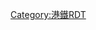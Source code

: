 {{Routemap|collapse=yes|title=荃灣綫|title-bg={{港鐵顏色|荃灣}}|title-color=white|inline=<includeonly>yes</includeonly>|map=~~公里~~
ENDEa red
\KRWgl red\KRW+r red
\BHF red\STR red~~0.0~~{{stl|港鐵|荃灣}}
\tSTRa red\KDSTe red~~ ~~ ~~[[港鐵荃灣車廠|荃灣車廠]]
tBHF red~~0.8~~{{stl|港鐵|大窩口}}
htSTRe red
hBHF red~~2.1~~{{stl|港鐵|葵興}}
hBHF red~~2.9~~{{stl|港鐵|葵芳}}
\tCONTgq maroon\tSTRq maroon!~MSTR!~hSTR red\tSTRq maroon\tSTR+r maroon~~ ~~ ~~ ~~[[屯馬綫]]往{{stl|港鐵|屯門}} {{rmri|l}}
\hCONTg orange\hSTR red\\tSTR maroon~~ ~~ ~~ ~~[[東涌綫]]往{{stl|港鐵|東涌}} {{rmri|u}}
\XPLTaq!~htBHFa@f orange\XPLTeq!~htBHFa@f red\\tSTR maroon~~4.0~~{{stl|港鐵|茘景}} {{mrs|TCL|B}}
\tABZgl orange\tABZg+r red\\tSTR maroon
\tCONTf orange\tSTR red\\tSTR maroon
\tSTR+l maroon\tSTR red!~lMKRZu!~tSTRq maroon!~HUBc2\tBHFq maroon!~HUB3\tSTRr maroon
\tSTR maroon!~MFADEf\tBHF red!~HUB1\HUBc4\~~5.8~~{{stl|港鐵|美孚}} {{mrs|TML|B}}
tBHF red~~6.8~~{{stl|港鐵|茘枝角}}
tBHF red~~7.7~~{{stl|港鐵|長沙灣}}
tBHF red~~8.5~~{{stl|港鐵|深水埗}}
\\tSTR red\ftSTR+l\ftCONTfq~~ ~~ ~~ ~~[[觀塘綫]]往{{stl|港鐵|調景嶺}} {{rmri|r}}
\tXBHF-L red\ftXBHF-R~~9.5~~{{stl|港鐵|太子}} {{mrs|KTL|B}}
\tABZgl red!~tSTR+l red\ftABZgr+r
\tXBHF-L red\ftXBHF-R~~10.0~~{{stl|港鐵|旺角}} {{mrs|KTL|B}}
\tABZgl red!~tSTR+l red\ftABZgr+r
\tBHF red!~HUBaq\ftBHF!~HUBeq~~10.8~~{{stl|港鐵|油麻地}} {{mrs|KTL|B}}
\\tSTR red\ftSTRl\ftCONTfq~~ ~~ ~~ ~~[[觀塘綫]]往{{stl|港鐵|黃埔}} {{rmri|r}}
tBHF red~~11.7~~{{stl|港鐵|佐敦}}
\\tSTR red\\tCONTg maroon~~ ~~ ~~ ~~[[屯馬綫]]往{{stl|港鐵|烏溪沙}} {{rmri|u}}
\tSTR maroon!~MFADEg\lGRZaq!~tBHF red\lGRZ+r\tSTR maroon~~12.5~~{{stl|港鐵|尖沙咀}}（{{abbr|閘外轉乘|使用八達通卡可免費轉乘}}）
\tSTRl maroon\tSTR red!~lMKRZu!~tSTRq maroon\lGRZe!~tBHFq maroon\tSTRr maroon~~ ~~{{stl|港鐵|尖東}} {{mrs|TML|B}}
WDOCKSm!~MFADEgq\WDOCKSm\WDOCKSm!~MFADEfgq!~MFADEfgq!~tSTR red\WDOCKSm\WDOCKSm!~MFADEfq~~ ~~ ~~ ~~[[維多利亞港]]
\tSTR+l deepsky\tSTRq deepsky!~lMKRZo!~tSTR red\tSTRq deepsky\tCONTfq deepsky~~ ~~ ~~ ~~[[東鐵綫]]往{{stl|港鐵|羅湖}}／{{stl|港鐵|落馬洲}} {{rmri|r}}
\tKBHFe deepsky!~HUBa\tSTR red\utSTR+l\utCONTfq~~ ~~ ~~ ~~[[港島綫]]往{{stl|港鐵|柴灣}} {{rmri|r}}
\tKBHFa lime!~HUBlf\tXBHF-L red!~HUBq\utXBHF-R!~HUBeq\~~14.9~~{{stl|港鐵|金鐘}} {{mrs|ISL|B}} {{mrs|SIL|B}} {{mrs|EAL|B}}~~ ~~
tCONTf lime\c\utdSTR2!~tdSTR red\utdSTRc23\utdABZg3\c~~ ~~ ~~ ~~[[南港島綫]]往{{站|海怡半島}} {{rmri|d}}
\c\tdSTR red\utdABZ+14!~ldENDE@F\utdSTR\c~~ ~~ ~~ ~~[[金鐘側綫]]
tCONTg teal\\tSTR red\utSTR\~~ ~~ ~~ ~~{{BSsplit|[[東涌綫]]往{{stl|港鐵|東涌}}|[[機場快綫 (港鐵)|機場快綫]]往{{stl|港鐵|博覽館}}}} {{rmri|u}}
tSTRl orange!~tSTR teal\tSTR+r orange!~BLc2\KBL3!~tKBHFxe red!~HUBaq\utBHF!~HUBeq\~~15.6~~{{stl|港鐵|中環}} {{mrs|ISL|B}}~~ ~~
tKBHFe teal!~HUBaq\KBL1!~tKBHFe orange!~HUBeq\BLc4!~extENDEe red\utSTR\~~ ~~{{stl|港鐵|香港}} {{mrs|TCL|B}} {{mrs|AEL|B}}（閘內轉乘）~~ ~~
\\utCONTf~~ ~~ ~~ ~~[[港島綫]]往{{stl|港鐵|堅尼地城}} {{rmri|d}}
|bottom={{navbar|港鐵RDT/荃灣綫|mini=yes}}
}}<noinclude>
{{rdt intro|[[港鐵]][[荃灣綫]]}}
[[Category:港鐵RDT]]